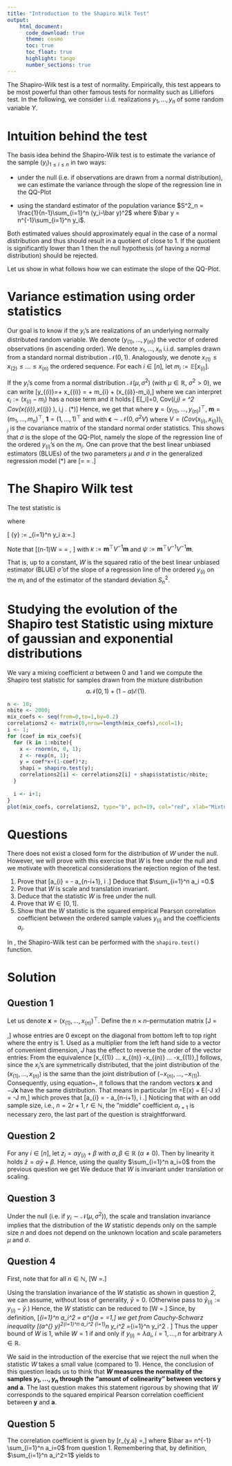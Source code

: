```yaml
---
title: "Introduction to the Shapiro Wilk Test"
output:
    html_document:
      code_download: true    
      theme: cosmo
      toc: true
      toc_float: true
      highlight: tango
      number_sections: true
---
```


The Shapiro-Wilk test is a test of normality. Empirically, this test appears to be most powerful than other famous tests for normality such as Lilliefors test. In the following, we consider i.i.d. realizations $y_{1},...,y_n$ of some random variable $Y$.


# Intuition behind the test
The basis idea behind the Shapiro-Wilk test is to estimate the variance of the sample $(y_i)_{1\leq i \leq n}$ in two ways: 

- under the null (i.e. if observations are drawn from a normal distribution), we can estimate the variance through the slope of the regression line in the QQ-Plot

- using the standard estimator of the population variance $S^2_n = \frac{1}{n-1}\sum_{i=1}^n (y_i-\bar y)^2$ where $\bar y = n^{-1}\sum_{i=1}^n y_i$.

Both estimated values should approximately equal in the case of a normal distribution and thus should result in a quotient of close to 1. If the quotient is significantly lower than 1 then the null hypothesis (of having a normal distribution) should be rejected.
\medskip

Let us show in what follows how we can estimate the slope of the QQ-Plot.

# Variance estimation using order statistics
Our goal is to know if the $y_i$'s are realizations of an underlying normally distributed random variable. We denote $(y_{(1)}, ..., y_{(n)})$ the vector of ordered observations (in ascending order). We denote $x_{1},...,x_n$ i.i.d. samples drawn from a standard normal distribution $\mathcal N(0,1)$. Analogously, we denote $x_{(1)}\leq x_{(2)}\leq ...\leq x_{(n)}$ the ordered sequence. For each $i \in [n]$, let $m_i:= \mathbb E[x_{(i)}].$ 

If the $y_i$'s come from a normal distribution $\mathcal N(\mu, \sigma^2)$ (with $\mu \in \mathbb R$, $\sigma^2>0$), we can write
\[y_{(i)}=\mu + \sigma x_{(i)} = \mu +  \sigma m_{i} + \sigma (x_{(i)}-m_i),\]
where we can interpret $\epsilon_i:=(x_{(i)}-m_i)$ has a noise term and it holds
\[ \mathbb E[\epsilon_i]=0, \quad Cov(\epsilon_i,\epsilon_j) = \sigma^2 Cov(x_{(i)},x_{(j)} ), \quad \forall i,j \in [n]. \quad (*)\] 
Hence, we get that
\begin{equation} \label{eq:extended-eq} \mathbf y = \begin{bmatrix}  \mathbf 1 & \mathbf m \end{bmatrix} \begin{bmatrix}  \mu \\ \sigma^2\end{bmatrix} + \mathbf \epsilon, \end{equation}
where $\mathbf y =(y_{(1)},...,y_{(n)})^{\top}$, $\mathbf m =(m_{1}, ..., m_{n})^{\top}$, $\mathbf 1 =(1, ..., 1)^{\top}$ and with $\mathbf \epsilon \sim \mathcal N(0,\sigma^2 V)$ where $V=\left( Cov(x_{(i)},x_{(j)} )\right)_{i,j}$ is the covariance matrix of the standard normal
order statistics. This shows that $\sigma$ is the slope of the QQ-Plot, namely the slope of the regression line of the ordered $y_{(i)}$'s on the $m_i$. One can prove that the best linear unbiased estimators (BLUEs) of the two parameters $\mu$ and $\sigma$ in
the generalized regression model $(*)$ are
\[\hat  \mu = \frac{\mathbf 1 ^{\top}V ^{-1}y}{\mathbf 1^{\top}V^{-1} \mathbf 1}\quad \text{and}\quad  \hat  \sigma = \frac{\mathbf m ^{\top}V ^{-1}y}{\mathbf m^{\top}V^{-1} \mathbf m}.\]

# The Shapiro Wilk test

The test statistic is

\begin{equation*} W =\dfrac{\left( \sum_{i=1}^n a_i y_{(i)} \right)^2}{\sum_{i=1}^n (y_i - \bar{y})^2}, \end{equation*}

where

\[    \bar{y} := \frac{1}{n}\sum_{i=1}^n y_i \quad \text{and}\quad  \mathbf a:=\frac{V ^{-1}\mathbf m}{\left(\mathbf m^{\top}V^{-1}V^{-1} \mathbf m\right)^{1/2}}.\] 

Note that 
\[(n-1)W = \frac{\hat \sigma^2}{S_n^2} \times \frac{(\mathbf m^{\top}V^{-1} \mathbf m)^2}{\mathbf m^{\top}V^{-1}V^{-1} \mathbf m} =\frac{\hat \sigma^2}{S_n^2} \times \frac{\kappa^2}{\psi},  \]
with $\kappa := \mathbf m^{\top}V^{-1} \mathbf m$ and $\psi := \mathbf m^{\top}V^{-1}V^{-1} \mathbf m$.

That is, up to a constant, $W$ is the squared ratio of the best linear unbiased estimator (BLUE) $\hat \sigma$
of the slope of a regression line of the ordered $y_{(i)}$ on the $m_i$ and of the estimator of the standard
deviation $S^2_n$.




# Studying the evolution of the Shapiro test Statistic using mixture of gaussian and exponential distributions

We vary a mixing coefficient $\alpha$ between $0$ and $1$ and we compute the Shapiro test statistic for samples drawn from the mixture distribution $$\alpha \mathcal N(0,1) + (1-\alpha) \mathcal E(1).$$


```r
n <- 10;
nbite <- 2000;
mix_coefs <- seq(from=0,to=1,by=0.2)
correlations2 <- matrix(0,nrow=length(mix_coefs),ncol=1);
i <- 1;
for (coef in mix_coefs){
  for (k in 1:nbite){
    x <- rnorm(n, 0, 1);
    z <- rexp(n, 1);
    y = coef*x+(1-coef)*z;
    shapi = shapiro.test(y);
    correlations2[i] <- correlations2[i] + shapi$statistic/nbite;
  }
  
  i <- i+1;
}
plot(mix_coefs, correlations2, type="b", pch=19, col="red", xlab="Mixture coefficient: alpha", ylab="Shapiro Wilk test statistic : W")
```





# Questions 



There does not exist a closed form for the distribution of $W$ under the null. However, we will prove with this exercise that $W$ is free under the null and we motivate with theoretical considerations the rejection region of the test.


1. Prove that \[a_{i} = - a_{n-i+1},  \quad \forall i \in [n].\]
Deduce that $\sum_{i=1}^n a_i =0.$
2. Prove that $W$ is scale and translation invariant.
3. Deduce that the statistic $W$ is free under the null.
4. Prove that $W \in [0,1]$.
5. Show that the $W$ statistic is the squared empirical Pearson correlation coefficient between
the ordered sample values $y_{(i)}$ and the coefficients $a_i$.

In \textsf{R}, the Shapiro-Wilk test can be performed with the `shapiro.test()` function.



# Solution

## Question 1
Let us denote  $\mathbf x =(x_{(1)}, ..., x_{(n)})^{\top}$. Define the $n \times n$–permutation matrix
\[J =\begin{bmatrix} 0 & ... & 0 & 1\\
                     0 & ... & 1 & 0\\
                     0 & \vdots & \vdots & \vdots \\
                     1 & ... & 0 & 0 \end{bmatrix},\]
whose entries are 0 except on the diagonal from bottom left to top right where the entry is 1. Used as a multiplier from the left hand side to a vector
of convenient dimension, $J$ has the effect to reverse the order of the vector entries:
\begin{equation}\label{eq:q1}-J \mathbf x = -J
\begin{bmatrix} x_{(1)} \\ \vdots \\ x_{(n)} \end{bmatrix} = \begin{bmatrix}- x_{(n)} \\ \vdots \\ -x_{(1)} \end{bmatrix}.\end{equation}
From the equivalence
\[x_{(1)} \leq ... \leq x_{(n)} \Leftrightarrow  -x_{(n)} \leq ... \leq  -x_{(1)},\]
follows, since the $x_i$'s are symmetrically distributed, that the joint distribution of the $(x_{(1)}, ... , x_{(n)})$ is the same than the joint distribution of $(-x_{(n)},..., -x_{(1)})$. Consequently, using equation~\eqref{eq:q1}, it follows
that the random vectors $\mathbf x$ and $-J\mathbf x$ have the same distribution. That means in particular
\[\mathbf m =\mathbb E(\mathbf x) = \mathbb E(-J \mathbf x) = -J \mathbf m,\]
which proves that \[a_{i} = - a_{n-i+1},  \quad \forall i \in [n].\]
Noticing that with an odd sample size, i.e., $n = 2r + 1, r \in \mathbb N$, the
”middle” coefficient $a_{r+1}$ is necessary zero, the last part of the question is straightforward.

## Question 2
For any $i \in [n]$, let $z_i= \alpha y_{(i)} + \beta$ with $\alpha,\beta\in \mathbb R$ ($\alpha \neq 0$). Then by linearity it holds $\bar z = \alpha \bar y +\beta.$ Hence, using the quality $\sum_{i=1}^n a_i=0$ from the previous question we get
\begin{align*}
& \dfrac{\left( \sum_{i=1}^n a_i z_{i} \right)^2}{\sum_{i=1}^n (z_i - \bar{z})^2}= \dfrac{\left( \sum_{i=1}^n a_i \alpha y_{(i)} + \beta\sum_{i=1}^n a_i \right)^2}{\sum_{i=1}^n \alpha^2(y_{(i)} - \bar{y})^2}=W.
\end{align*}
We deduce that $W$ is invariant under translation or scaling. 

## Question 3
Under the null (i.e. if $y_i \sim \mathcal N(\mu,\sigma^2)$), the scale and translation invariance implies that the
distribution of the $W$ statistic depends only on the sample size $n$ and does not depend on the
unknown location and scale parameters $\mu$ and $\sigma$.

## Question 4
First, note that for all $n \in \mathbb N$,
\[W =\frac{(\mathbf a^{\top} \mathbf y)^2}{(n-1)S^2_n}\geq  0.\]

Using the translation invariance of the $W$ statistic as shown in question 2, we can assume,
without loss of generality, $\bar y= 0$. (Otherwise pass to $\widetilde y_{(i)}:= y_{(i)} - \bar y$.) Hence, the $W$ statistic can
be reduced to
\[W =\frac{(\mathbf a^{\top} \mathbf y)^2}{\sum_{i=1}^n y_i^2}.\]
Since, by definition,
\[\sum_{i=1}^n a_i^2 = \mathbf a^{\top}\mathbf a = \frac{\mathbf m^{\top} V^{-1}V^{-1}\mathbf m}{\mathbf m^{\top} V^{-1}V^{-1}\mathbf m}=1,\]
we get from Cauchy-Schwarz inequality
\[(\mathbf a^{\top} \mathbf y)^2\leq \sum_{i=1}^n a_i^2 \sum_{i=1}^n y_i^2 =\sum_{i=1}^n y_i^2 .  \]
Thus the upper bound of $W$ is $1$, while $W = 1$ if and only if $y_{(i)} = \lambda a_i$, $i = 1, ... , n$ for arbitrary $\lambda \in \mathbb R$.

We said in the introduction of the exercise that we reject the null when the statistic $W$ takes a small value (compared to 1). Hence, the conclusion of this question leads us to think that **$W$ measures the normality of the samples $y_{1},...,y_n$ through the "amount of colinearity" between vectors $\mathbf y$ and $\mathbf a$**.
The last question makes this statement rigorous by showing that $W$ corresponds to the squared empirical Pearson correlation coefficient between $\mathbf y$ and $\mathbf a$.

## Question 5
The correlation coefficient is given by
\[r_{\mathbf y,\mathbf a} =\frac{
\sum_{i=1}^n (y_{(i)} -\bar y)(a_i -\bar a)}{\left[\sum_{i=1}^n (y_{i} -\bar y)^2 \sum_{i=1}^n (a_i -\bar a)^2\right]^{1/2}},\]
where $\bar  a= n^{-1} \sum_{i=1}^n a_i=0$ from question 1. Remembering that, by definition, $\sum_{i=1}^n a_i^2=1$ yields to
\begin{align*}
W &= \frac{\left(\sum_{i=1}^n a_iy_{(i)}\right)^2}{\sum_{i=1}^n (y_{i}-\bar y)^2}\\
&= \frac{\left(\sum_{i=1}^n a_iy_{(i)} -\bar y \sum_{i=1}^n a_i\right)^2}{\sum_{i=1}^n (y_{i}-\bar y)^2\sum_{i=1}^n a_i^2}\\
&= \frac{\left(\sum_{i=1}^n a_i(y_{(i)} -\bar y) \right)^2}{\sum_{i=1}^n (y_{i}-\bar y)^2\sum_{i=1}^n a_i^2}\\
&= \frac{\left(\sum_{i=1}^n (a_i-\bar a)(y_{(i)} -\bar y) \right)^2}{\sum_{i=1}^n (y_{i}-\bar y)^2\sum_{i=1}^n (a_i-\bar a)^2}\\
&=r_{\mathbf y,\mathbf a} ^2.
\end{align*}

